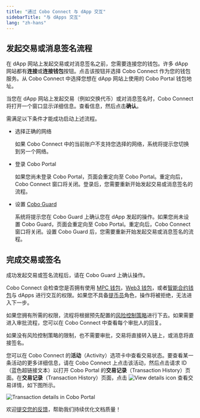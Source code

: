 ```yaml
---
title: "通过 Cobo Connect 与 dApp 交互"
sidebarTitle: "与 dApps 交互"
lang: "zh-hans"
---
```


## 发起交易或消息签名流程

在 dApp 网站上发起交易或对消息签名之前，您需要连接您的钱包。许多 dApp 网站都有**连接**或**连接钱包**按钮。点击该按钮并选择 Cobo Connect 作为您的钱包服务。从 Cobo Connect 中选择您想在 dApp 网站上使用的 Cobo Portal 钱包地址。

当您在 dApp 网站上发起交易（例如交换代币）或对消息签名时，Cobo Connect 将打开一个窗口显示详细信息。查看信息，然后点击**确认**。 

需满足以下条件才能成功启动上述流程。

- 选择正确的网络

    如果 Cobo Connect 中的当前账户不支持您选择的网络，系统将提示您切换到另一个网络。

- 登录 Cobo Portal

    如果您尚未登录 Cobo Portal，页面会重定向至 Cobo Portal。重定向后，Cobo Connect 窗口将关闭。登录后，您需要重新开始发起交易或消息签名的流程。

- 设置 [Cobo Guard](/cn/guard/introduction)

    系统将提示您在 Cobo Guard 上确认您在 dApp 发起的操作。如果您尚未设置 Cobo Guard，页面会重定向至 Cobo Portal。重定向后，Cobo Connect 窗口将关闭。设置 Cobo Guard 后，您需要重新开始发起交易或消息签名的流程。

## 完成交易或签名

成功发起交易或签名流程后，请在 Cobo Guard 上确认操作。

Cobo Connect 会检查您是否拥有使用 [MPC 钱包](/cn/portal/mpc-wallets/introduction)，[Web3 钱包](/cn/portal/custodial-wallets/web3-wallets/set-up)，或者[智能合约钱包](/cn/portal/smart-contract-wallets/introduction)与 dApps 进行交互的权限。如果您不具备[提币员](/cn/portal/organization/roles-and-permissions)角色，操作将被拒绝，无法进入下一步。

如果您拥有所需的权限，流程将根据预先配置的[风险控制策略](/cn/portal/risk-controls/introduction)进行下去。如果需要进入审批流程，您可以在 Cobo Connect 中查看每个审批人的回复。

如果没有风险控制策略的限制，也不需要审批，交易将直接转入链上，或消息将直接签名。 

您可以在 Cobo Connect 的**活动**（Activity）选项卡中查看交易状态。要查看某一条活动的更多详细信息，请在 Cobo Connect 上点击该活动，然后点击请求 ID（蓝色超链接文本）以打开 Cobo Portal 的**交易记录**（Transaction History）页面。在**交易记录**（Transaction History）页面，点击 <img src="/en/images/common/icon_view.svg" className="icon" alt="View details icon" /> 查看交易详情，如下图所示。

<img src="/cn/images/cobo-connect/transaction-details.png" className="screenshot_full_screen" alt="Transaction details in Cobo Portal" />

<Tip>欢迎[提交您的反馈](https://forms.zohopublic.com/cobo/form/DocumentFeedbackForm/formperma/QvLOhxJv1_JMsJ-1dleZ8Itb_7rzN-LtgvsDdxosoVI?referrername=manuals)，帮助我们持续优化文档质量！</Tip>